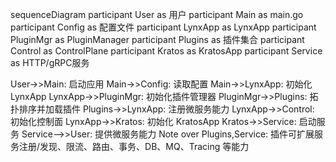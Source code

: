 sequenceDiagram
  participant User as 用户
  participant Main as main.go
  participant Config as 配置文件
  participant LynxApp as LynxApp
  participant PluginMgr as PluginManager
  participant Plugins as 插件集合
  participant Control as ControlPlane
  participant Kratos as KratosApp
  participant Service as HTTP/gRPC服务

  User->>Main: 启动应用
  Main->>Config: 读取配置
  Main->>LynxApp: 初始化 LynxApp
  LynxApp->>PluginMgr: 初始化插件管理器
  PluginMgr->>Plugins: 拓扑排序并加载插件
  Plugins->>LynxApp: 注册微服务能力
  LynxApp->>Control: 初始化控制面
  LynxApp->>Kratos: 初始化 KratosApp
  Kratos->>Service: 启动服务
  Service-->>User: 提供微服务能力
  Note over Plugins,Service: 插件可扩展服务注册/发现、限流、路由、事务、DB、MQ、Tracing 等能力 